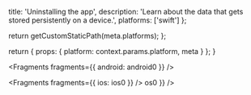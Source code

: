 
  title: 'Uninstalling the app',
  description: 'Learn about the data that gets stored persistently on a device.',
  platforms: ['swift']
};

  return getCustomStaticPath(meta.platforms);
};

  return {
    props: {
      platform: context.params.platform,
      meta
    }
  };
}


<Fragments fragments={{ android: android0 }} />


<Fragments fragments={{ ios: ios0 }} />
os0 }} />
